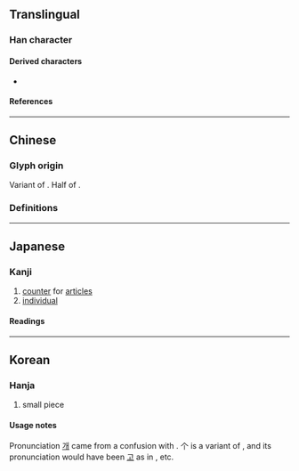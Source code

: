 {{also|個|箇|介}}
{{character info/new}}
==Translingual==
{{stroke order|type=animate}}

===Han character===
{{Han char|rn=2|rad=丨|as=02|sn=3|four=8020.0|canj=OL|ids=⿱人丨}}

====Derived characters====
* {{l|mul|[[𬽨]], [[𠮶]], [[𣃘]], [[𭨦]], [[𥾓]], [[𭩭]], [[𬻹]], [[𫠡]], [[𡗟]], [[𦣿]], [[𩠟]], [[𪬪]], [[𠁭]], [[𧱤]]}}

====References====
{{Han ref|kx=0078.230|dkj=00070|dj=0158.030|hdz=10103.010|uh=4E2A}}

----

==Chinese==

===Glyph origin===
{{Han etym}}
Variant of {{l|mul|箇||bamboo stalk}}. Half of {{l|mul|竹||[[bamboo]]}}.

===Definitions===
{{zh-see|個|svt}} <!-- Refer moedict.tw -->

----

==Japanese==

===Kanji===
{{ja-kanji|grade=uc|rs=丨02}}

# [[counter]] for [[articles]]
# [[individual]]

====Readings====
{{ja-readings
|goon=か
|kanon=か
|toon=こ}}

----

==Korean==

===Hanja===
{{ko-hanja/new|낱|개}}

# small piece

====Usage notes====
Pronunciation [[개]] came from a confusion with {{l|ko|介}}. 个 is a variant of {{l|ko|個}}, and its pronunciation would have been [[고]] as in {{l|ko|[[固]], [[凅]], [[痼]]}}, etc.
